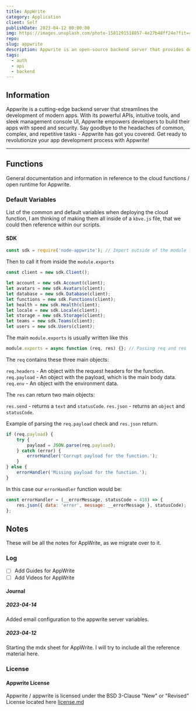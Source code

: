 ```yaml
---
title: AppWrite
category: Application
client: Self
publishDate: 2023-04-12 00:00:00
img: https://images.unsplash.com/photo-1581291518857-4e27b48ff24e?fit=crop&w=1400&h=700&q=75
repo:
slug: appwrite
description: Appwrite is an open-source backend server that provides developers with core APIs to build applications. It is self-hosted and can run on any operating system. Appwrite aims to simplify backend development for developers.
tags:
  - auth
  - api
  - backend
---
```



<MDXLayer title={frontmatter.title} description={frontmatter.description}>

<Widget img={frontmatter.img} skeleton={false}>

<MDXJS>

## Information

Appwrite is a cutting-edge backend server that streamlines the development of modern apps.
With its powerful APIs, intuitive tools, and sleek management console UI, Appwrite empowers developers to build their apps with speed and security.
Say goodbye to the headaches of common, complex, and repetitive tasks - Appwrite has got you covered.
Get ready to revolutionize your app development process with Appwrite!

---

<N ns="ads" template="mdx2" id="ezoic" />

</MDXJS>

<MDXJS>

## Functions

General documentation and information in reference to the cloud functions / open runtime for Appwrite.

### Default Variables

List of the common and default variables when deploying the cloud function, I am thinking of making them all inside of a `kbve.js` file, that we could then reference within our scripts.

#### SDK

```javascript
const sdk = require('node-appwrite'); // Import outside of the module function.
```

Then to call it from inside the `module.exports`

```javascript
const client = new sdk.Client();

let account = new sdk.Account(client);
let avatars = new sdk.Avatars(client);
let database = new sdk.Database(client);
let functions = new sdk.Functions(client);
let health = new sdk.Health(client);
let locale = new sdk.Locale(client);
let storage = new sdk.Storage(client);
let teams = new sdk.Teams(client);
let users = new sdk.Users(client);
```

The main `module.exports` is usually written like this

```javascript
module.exports = async function (req, res) {}; // Passing req and res
```

The `req` contains these three main objects:

`req.headers` - An object with the request headers for the function.
`req.payload` - An object with the payload, which is the main body data.
`req.env` - An object with the environment data.

The `res` can return two main objects:

`res.send` - returns a `text` and `statusCode`.
`res.json` - returns an `object` and `statusCode`.

Example of parsing the `req.payload` check and `res.json` return.

```javascript
if (req.payload) {
	try {
		payload = JSON.parse(req.payload);
	} catch (error) {
		errorHandler('Corrupt payload for the function.');
	}
} else {
	errorHandler('Missing payload for the function.');
}
```

In this case our `errorHandler` function would be:

```javascript
const errorHandler = (__errorMessage, statusCode = 418) => {
	res.json({ data: 'error', message: __errorMessage }, statusCode);
};
```

</MDXJS>

<SDKGlob />


<MDXJS>

## Notes

These will be all the notes for AppWrite, as we migrate over to it.

### Log

- [ ] Add Guides for AppWrite
- [ ] Add Videos for AppWrite

#### Journal

##### 2023-04-14

Added email configuration to the appwrite server variables.

##### 2023-04-12

Starting the mdx sheet for AppWrite. I will try to include all the reference material here.

### License

#### Appwrite License

Appwrite / appwrite is licensed under the BSD 3-Clause "New" or "Revised" License located here [license.md](https://github.com/appwrite/appwrite/blob/master/LICENSE)

</MDXJS>

</Widget>
</MDXLayer>
